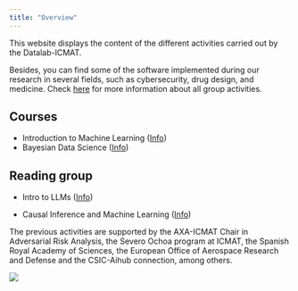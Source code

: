 ---
title: "Overview"
---

This website displays the content of the different activities carried out by the Datalab-ICMAT.

Besides, you can find some of the software implemented during our research in several fields, such as cybersecurity, drug design, and medicine. Check [here](https://datalab.icmat.es/) for more information about all group activities.


## Courses

* Introduction to Machine Learning ([Info](https://datalab.icmat.es/bayesian-year/iml/))
* Bayesian Data Science ([Info](https://datalab.icmat.es/bayesian-year/bds/))

## Reading group

* Intro to LLMs ([Info](https://llms-cunef-icmat-rg2024.github.io/))

* Causal Inference and Machine Learning ([Info](https://datalab.icmat.es/bayesian-year/ciml/))

The previous activities are supported by the AXA-ICMAT Chair in Adversarial Risk Analysis, the Severo Ochoa program at ICMAT, the Spanish Royal Academy of Sciences, the European Office of Aerospace Research and Defense and the CSIC-Aihub connection, among others.


<div style= "float:center;position: relative;">
 ![](logos_icmat.png)
</div>

